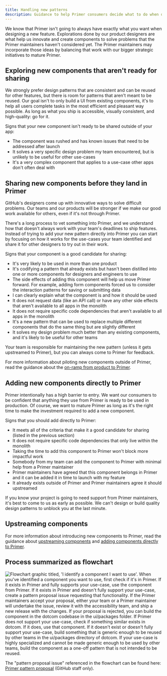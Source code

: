 ```yaml
---
title: Handling new patterns
description: Guidance to help Primer consumers decide what to do when discovering a new design pattern. This primary audience for this guidance is GitHub staff.
---
```


We know that Primer isn't going to always have exactly what you want when designing a new feature. Explorations done by our product designers are what help us innovate and create components to solve problems that the Primer maintainers haven't considered yet. The Primer maintainers may incorporate those ideas by balancing that work with our bigger strategic initiatives to mature Primer.

## Exploring new components that aren't ready for sharing

We strongly prefer design patterns that are consistent and can be reused for other features, but there is room for patterns that aren't meant to be reused. Our goal isn't to only build a UI from existing components, it's to help all users complete tasks in the most efficient and pleasant way possible. As long as what you ship is accessible, visually consistent, and high-quality: go for it.

Signs that your new component isn't ready to be shared outside of your app:

- The component was rushed and has known issues that need to be addressed after launch
- It solves a very specific design problem my team encountered, but is unlikely to be useful for other use-cases
- It's a very complex component that applies to a use-case other apps don't often deal with

## Sharing new components before they land in Primer

GitHub's designers come up with innovative ways to solve difficult problems. Our teams and our products will be stronger if we make our good work available for others, even if it's not through Primer.

There's a long process to vet something into Primer, and we understand how that doesn't always work with your team's deadlines to ship features. Instead of trying to add your new pattern directly into Primer you can start by focusing on how it works for the use-cases your team identified and share it for other designers to try out in their work.

Signs that your component is a good candidate for sharing:

- It's very likely to be used in more than one product
- It's codifying a pattern that already exists but hasn't been distilled into one or more components for designers and engineers to use
- The side effects of adding this component will help us move Primer forward. For example, adding form components forced us to consider the interaction patterns for saving or submitting data
- I can clearly explain what the component is and how it should be used
- It does not request data (like an API call) or have any other side effects that aren't available to all apps in the monolith
- It does not require specific code dependencies that aren't available to all apps in the monolith
- It's a new pattern that can be used to replace multiple different components that do the same thing but are slightly different
- It solves my design problem much better than any existing components, and it's likely to be useful for other teams

Your team is responsible for maintaining the new pattern (unless it gets upstreamed to Primer), but you can always come to Primer for feedback.

For more information about piloting new components outside of Primer, read the guidance about the [on-ramp from product to Primer](/guides/contribute/adding-new-components#on-ramp-from-product-to-primer).

## Adding new components directly to Primer

Primer intentionally has a high barrier to entry. We want our consumers to be confident that anything they use from Primer is ready to be used in production. Of course, we want to mature Primer as long as it's the right time to make the investment required to add a new component.

Signs that you should add directly to Primer:

- It meets all of the criteria that make it a good candidate for sharing (listed in the previous section)
- It does not require specific code dependencies that only live within the monolith
- Taking the time to add this component to Primer won't block more impactful work
- Somebody from my team can add the component to Primer with minimal help from a Primer maintainer
- Primer maintainers have agreed that this component belongs in Primer and it can be added it in time to launch with my feature
- It already exists outside of Primer and Primer maintainers agree it should upstreamed

If you know your project is going to need support from Primer maintainers, it's best to come to us as early as possible. We can't design or build quality design patterns to unblock you at the last minute.

## Upstreaming components

For more information about introducing new components to Primer, read the guidance about [upstreaming components](/guides/contribute/adding-new-components#upstreaming-to-primer) and [adding components directly to Primer](/guides/contribute/adding-new-components#adding-components-directly-to-primer).

## Process summarized as flowchart

![Flowchart graphic titled, 'I identify a component I want to use'. When you've identified a component you want to use, first check if it's in Primer. If it exists in Primer and fully supports your use-case, use the component from Primer. If it exists in Primer and doesn't fully support your use-case, create a pattern proposal issue requesting that functionality. If the Primer maintainers accept your proposal, either your team or a Primer maintainer will undertake the issue, review it with the accessibility team, and ship a new release with the changes. If your proposal is rejected, you can build the component in the dotcom codebase in the ui/packages folder.
If Primer does not support your use-case, check if something similar exists in dotcom. If it does, use that component. If it doesn't exist or doesn't fully support your use-case, build something that is generic enough to be reused by other teams in the ui/packages directory of dotcom.
If your use-case is highly specialized and cannot be made generic enough to be used by other teams, build the component as a one-off pattern that is not intended to be reused.](https://user-images.githubusercontent.com/2313998/232840679-1acd65b0-af12-4402-9f41-fcf3e1031b8c.png)

The "pattern proposal issue" referenced in the flowchart can be found here: [Primer pattern proposal](https://github.com/github/primer/issues/new?assignees=&labels=proposal%2C+needs+triage&template=01-pattern-proposal.md&title=%5BProposal%5D+) (GitHub staff only).
